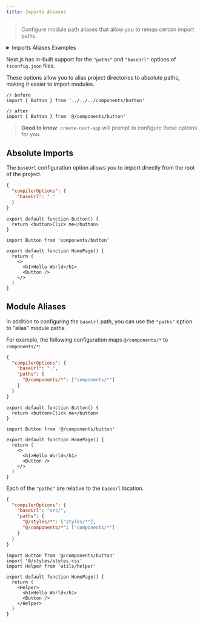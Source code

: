 ```yaml
---
title: Imports Aliases
---
```


> Configure module path aliases that allow you to remap certain import paths.

<details>
  <summary> Imports Aliases Examples</summary>

- [Absolute Imports and Aliases](https://github.com/vercel/next.js/tree/canary/examples/with-absolute-imports)

</details>

Next.js has in-built support for the `"paths"` and `"baseUrl"` options of `tsconfig.json` files.

These options allow you to alias project directories to absolute paths, making it easier to import modules.

```tsx
// before
import { Button } from '../../../components/button'

// after
import { Button } from '@/components/button'
```

> **Good to know**: `create-next-app` will prompt to configure these options for you.

## Absolute Imports

The `baseUrl` configuration option allows you to import directly from the root of the project.

```json filename="tsconfig.json"
{
  "compilerOptions": {
    "baseUrl": "."
  }
}
```

```tsx filename="components/button.tsx"
export default function Button() {
  return <button>Click me</button>
}
```

```tsx filename="app/page.tsx"
import Button from 'components/button'

export default function HomePage() {
  return (
    <>
      <h1>Hello World</h1>
      <Button />
    </>
  )
}
```

## Module Aliases

In addition to configuring the `baseUrl` path, you can use the `"paths"` option to "alias" module paths.

For example, the following configuration maps `@/components/*` to `components/*`:

```json filename="tsconfig.json"
{
  "compilerOptions": {
    "baseUrl": ".",
    "paths": {
      "@/components/*": ["components/*"]
    }
  }
}
```

```tsx filename="components/button.tsx"
export default function Button() {
  return <button>Click me</button>
}
```

```tsx filename="app/page.tsx"
import Button from '@/components/button'

export default function HomePage() {
  return (
    <>
      <h1>Hello World</h1>
      <Button />
    </>
  )
}
```

Each of the `"paths"` are relative to the `baseUrl` location.

```json filename="tsconfig.json"
{
  "compilerOptions": {
    "baseUrl": "src/",
    "paths": {
      "@/styles/*": ["styles/*"],
      "@/components/*": ["components/*"]
    }
  }
}
```

```tsx filename="app/page.tsx"
import Button from '@/components/button'
import '@/styles/styles.css'
import Helper from 'utils/helper'

export default function HomePage() {
  return (
    <Helper>
      <h1>Hello World</h1>
      <Button />
    </Helper>
  )
}
```
